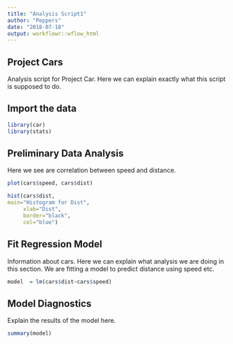 ```yaml
---
title: "Analysis Script1"
author: "Peppers"
date: "2018-07-18"
output: workflowr::wflow_html
---
```

## Project Cars
Analysis script for Project Car. Here we can explain exactly what this script is supposed to do. 


## Import the data
```r
library(car)
library(stats)
```


## Preliminary Data Analysis
Here we see are correlation between speed and distance. 
```r
plot(cars$speed, cars$dist)
```


```r
hist(cars$dist,
main="Histogram for Dist", 
     xlab="Dist", 
     border="black", 
     col="blue")

```




## Fit Regression Model
Information about cars. Here we can explain what analysis we are doing in this section.
We are fitting a model to predict distance using speed etc.
```r
model  = lm(cars$dist~cars$speed)
```


## Model Diagnostics
Explain the results of the model here.
```r
summary(model)
```
